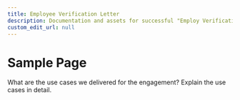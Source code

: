 ```yaml
---
title: Employee Verification Letter
description: Documentation and assets for successful "Employ Verification Letter" deployment
custom_edit_url: null
---
```


# Sample Page

What are the use cases we delivered for the engagement? Explain the use cases in detail.
